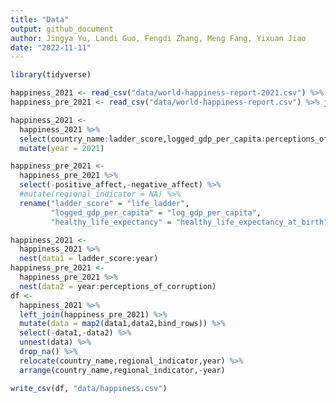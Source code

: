 ```yaml
---
title: "Data"
output: github_document
author: Jingya Yu, Landi Guo, Fengdi Zhang, Meng Fang, Yixuan Jiao
date: "2022-11-11"
---
```


```r
library(tidyverse)
```


```r
happiness_2021 <- read_csv("data/world-happiness-report-2021.csv") %>% janitor::clean_names()
happiness_pre_2021 <- read_csv("data/world-happiness-report.csv") %>% janitor::clean_names()

happiness_2021 <-
  happiness_2021 %>%
  select(country_name:ladder_score,logged_gdp_per_capita:perceptions_of_corruption) %>%
  mutate(year = 2021) 

happiness_pre_2021 <-
  happiness_pre_2021 %>%
  select(-positive_affect,-negative_affect) %>%
  #mutate(regional_indicator = NA) %>%
  rename("ladder_score" = "life_ladder", 
         "logged_gdp_per_capita" = "log_gdp_per_capita",
         "healthy_life_expectancy" = "healthy_life_expectancy_at_birth")

happiness_2021 <- 
  happiness_2021 %>%
  nest(data1 = ladder_score:year)
happiness_pre_2021 <- 
  happiness_pre_2021 %>%
  nest(data2 = year:perceptions_of_corruption)
df <- 
  happiness_2021 %>%
  left_join(happiness_pre_2021) %>%
  mutate(data = map2(data1,data2,bind_rows)) %>%
  select(-data1,-data2) %>%
  unnest(data) %>%
  drop_na() %>%
  relocate(country_name,regional_indicator,year) %>%
  arrange(country_name,regional_indicator,-year)
```

```r
write_csv(df, "data/happiness.csv")
```

